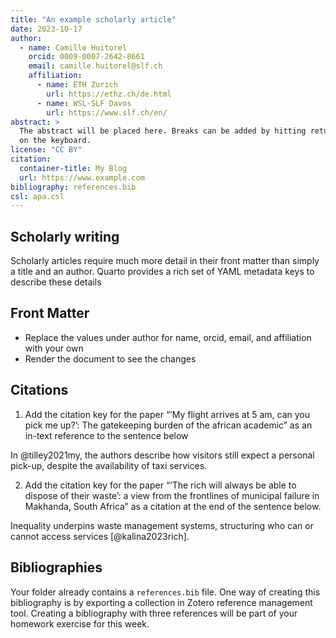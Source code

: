 ```yaml
---
title: "An example scholarly article"
date: 2023-10-17
author:
  - name: Camille Huitorel
    orcid: 0009-0007-2642-8661
    email: camille.huitorel@slf.ch
    affiliation: 
      - name: ETH Zurich
        url: https://ethz.ch/de.html
      - name: WSL-SLF Davos
        url: https://www.slf.ch/en/
abstract: > 
  The abstract will be placed here. Breaks can be added by hitting return
  on the keyboard. 
license: "CC BY"
citation: 
  container-title: My Blog
  url: https://www.example.com
bibliography: references.bib
csl: apa.csl
---
```


## Scholarly writing

Scholarly articles require much more detail in their front matter than simply a title and an author. Quarto provides a rich set of YAML metadata keys to describe these details

## Front Matter

-   Replace the values under author for name, orcid, email, and affiliation with your own
-   Render the document to see the changes

## Citations

1.  Add the citation key for the paper "'My flight arrives at 5 am, can you pick me up?': The gatekeeping burden of the african academic" as an in-text reference to the sentence below

In @tilley2021my, the authors describe how visitors still expect a personal pick-up, despite the availability of taxi services.

2.  Add the citation key for the paper "'The rich will always be able to dispose of their waste': a view from the frontlines of municipal failure in Makhanda, South Africa" as a citation at the end of the sentence below.

Inequality underpins waste management systems, structuring who can or cannot access services [@kalina2023rich].

## Bibliographies

Your folder already contains a `references.bib` file. One way of creating this bibliography is by exporting a collection in Zotero reference management tool. Creating a bibliography with three references will be part of your homework exercise for this week.

